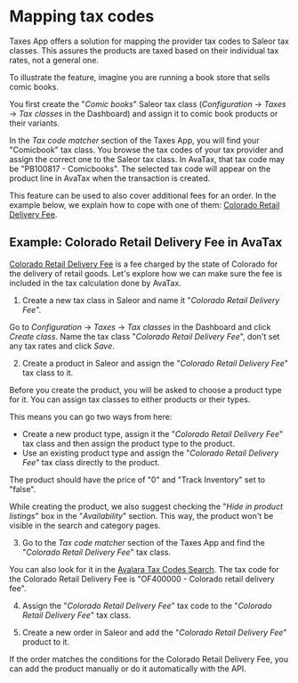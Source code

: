 # Mapping tax codes

Taxes App offers a solution for mapping the provider tax codes to Saleor tax classes. This assures the products are taxed based on their individual tax rates, not a general one.

To illustrate the feature, imagine you are running a book store that sells comic books.

You first create the "_Comic books_" Saleor tax class (_Configuration_ → _Taxes_ → _Tax classes_ in the Dashboard) and assign it to comic book products or their variants.

In the _Tax code matcher_ section of the Taxes App, you will find your "Comicbook" tax class. You browse the tax codes of your tax provider and assign the correct one to the Saleor tax class. In AvaTax, that tax code may be "PB100817 - Comicbooks". The selected tax code will appear on the product line in AvaTax when the transaction is created.

This feature can be used to also cover additional fees for an order. In the example below, we explain how to cope with one of them: [Colorado Retail Delivery Fee](https://tax.colorado.gov/retail-delivery-fee).

## Example: Colorado Retail Delivery Fee in AvaTax

[Colorado Retail Delivery Fee](https://tax.colorado.gov/retail-delivery-fee) is a fee charged by the state of Colorado for the delivery of retail goods. Let's explore how we can make sure the fee is included in the tax calculation done by AvaTax.

1. Create a new tax class in Saleor and name it "_Colorado Retail Delivery Fee_".

Go to _Configuration_ → _Taxes_ → _Tax classes_ in the Dashboard and click _Create class_. Name the tax class "_Colorado Retail Delivery Fee_", don't set any tax rates and click _Save_.

2. Create a product in Saleor and assign the "_Colorado Retail Delivery Fee_" tax class to it.

Before you create the product, you will be asked to choose a product type for it. You can assign tax classes to either products or their types.

This means you can go two ways from here:

- Create a new product type, assign it the "_Colorado Retail Delivery Fee_" tax class and then assign the product type to the product.
- Use an existing product type and assign the "_Colorado Retail Delivery Fee_" tax class directly to the product.

The product should have the price of "0" and "Track Inventory" set to "false".

While creating the product, we also suggest checking the "_Hide in product listings_" box in the "_Availability_" section. This way, the product won't be visible in the search and category pages.

3. Go to the _Tax code matcher_ section of the Taxes App and find the "_Colorado Retail Delivery Fee_" tax class.

You can also look for it in the [Avalara Tax Codes Search](https://taxcode.avatax.avalara.com). The tax code for the Colorado Retail Delivery Fee is "OF400000 - Colorado retail delivery fee".

4. Assign the "_Colorado Retail Delivery Fee_" tax code to the "_Colorado Retail Delivery Fee_" tax class.

5. Create a new order in Saleor and add the "_Colorado Retail Delivery Fee_" product to it.

If the order matches the conditions for the Colorado Retail Delivery Fee, you can add the product manually or do it automatically with the API.
